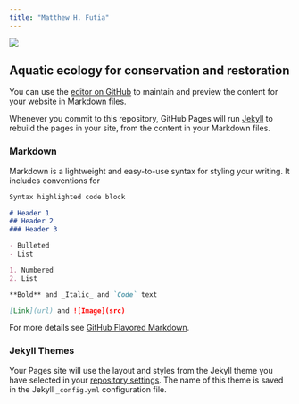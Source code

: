 ```yaml
---
title: "Matthew H. Futia"
---
```



![](C:/Users/mttft/Desktop/Dissertation/LakeTrout.jpg)

## Aquatic ecology for conservation and restoration

You can use the [editor on GitHub](https://github.com/mfutia/mfutia.github.io/edit/main/index.md) to maintain and preview the content for your website in Markdown files.

Whenever you commit to this repository, GitHub Pages will run [Jekyll](https://jekyllrb.com/) to rebuild the pages in your site, from the content in your Markdown files.

### Markdown

Markdown is a lightweight and easy-to-use syntax for styling your writing. It includes conventions for

```markdown
Syntax highlighted code block

# Header 1
## Header 2
### Header 3

- Bulleted
- List

1. Numbered
2. List

**Bold** and _Italic_ and `Code` text

[Link](url) and ![Image](src)
```

For more details see [GitHub Flavored Markdown](https://guides.github.com/features/mastering-markdown/).

### Jekyll Themes

Your Pages site will use the layout and styles from the Jekyll theme you have selected in your [repository settings](https://github.com/mfutia/mfutia.github.io/settings). The name of this theme is saved in the Jekyll `_config.yml` configuration file.

